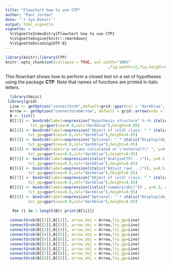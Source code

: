---
title: "Flowchart how to use CTP"
author: "Paul Jordan"
date: "`r Sys.Date()`"
output: html_vignette
vignette: >
  %\VignetteIndexEntry{Flowchart how to use CTP}
  %\VignetteEngine{knitr::rmarkdown}
  %\VignetteEncoding{UTF-8}
---

```{r setup, include=FALSE}
library(knitr);library(CTP)
knitr::opts_chunk$set(collapse = TRUE, out.width="100%"
											 ,fig.width=12,fig.height=8,dev.args = list(pointsize=25),echo=FALSE )
```

This flowchart shows how to perform a closed test on a set of hypotheses using the package **CTP**. Note that names of functions are printed in italic letters.

```{r, warning=FALSE, message=FALSE}
  library(Gmisc)
 library(grid)
  Line <- getOption("connectGrob",default=grid::gpar(col = "darkblue",fill="darkblue"))
  Arrow <- getOption("connectGrobArrow", default = grid::arrow(ends = "last", type ="closed",length=grid::unit(2,"mm")))  
  B <- list()
  B[[1]] <- boxGrob(label=expression("Hypothesis structure" %->% italic("InterSectHypotheses(...)")) , y=0.9, x=0.5,just = "left",
           txt_gp=gpar(cex=0.8,col="darkblue"),height=0.05)
  B[[2]] <- boxGrob(label=expression("Object of (old) class: " * italic("ctp.str")) , y=0.8, x=0.5,just = "left",
          txt_gp=gpar(cex=0.8,col="darkblue"),height=0.05)
  B[[3]] <- boxGrob(label=expression("Optional: " * italic("Display(obj)")) , y=0.7, x=0.5,just = "left",
          txt_gp=gpar(cex=0.8,col="darkblue"),height=0.05)
  B[[4]] <- boxGrob(label="p-values calculated or \"external?\" ", y=0.6, x=0.5,just = "left",
          txt_gp=gpar(cex=0.8,col="darkblue"),height=0.05)
  B[[5]] <- boxGrob(label=expression(italic("AnalyseCTP(...)")), y=0.5, x=0.3,just = "left",
          txt_gp=gpar(cex=0.8,col="darkblue"),height=0.05)
  B[[6]] <- boxGrob(label=expression(italic("Adjust_raw(...)")), y=0.5, x=0.7,just = "left",
          txt_gp=gpar(cex=0.8,col="darkblue"),height=0.05)
  B[[7]] <- boxGrob(label=expression("Object of (old) class: " * italic("ctp")) , y=0.4, x=0.5,just = "left",
          txt_gp=gpar(cex=0.8,col="darkblue"),height=0.05)
  B[[8]] <- boxGrob(label=expression(italic("summary(obj)")) , y=0.3, x=0.5,just = "left",
          txt_gp=gpar(cex=0.8,col="darkblue"),height=0.05)
  B[[9]] <- boxGrob(label=expression("Optional: " * italic("Display(obj)")) , y=0.2, x=0.5,just = "left",
          txt_gp=gpar(cex=0.8,col="darkblue"),height=0.05)

   for (i in 1:length(B)) print(B[[i]])
  
  connectGrob(B[[1]],B[[2]], arrow_obj = Arrow,lty_gp=Line)
  connectGrob(B[[2]],B[[3]], arrow_obj = Arrow,lty_gp=Line)
  connectGrob(B[[3]],B[[4]], arrow_obj = Arrow,lty_gp=Line)
  connectGrob(B[[4]],B[[5]], arrow_obj = Arrow,lty_gp=Line)
  connectGrob(B[[4]],B[[6]], arrow_obj = Arrow,lty_gp=Line)
  connectGrob(B[[5]],B[[7]], arrow_obj = Arrow,lty_gp=Line)
  connectGrob(B[[6]],B[[7]], arrow_obj = Arrow,lty_gp=Line)
  connectGrob(B[[7]],B[[8]], arrow_obj = Arrow,lty_gp=Line)
  connectGrob(B[[8]],B[[9]], arrow_obj = Arrow,lty_gp=Line)
```

